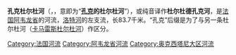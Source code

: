 {{noteTA
|G1=法国地名
|G2=单位
}}
{{Infobox river
| name              = 孔克杜尔杜河<br>Dourdou de Conques
| image             = Le pont romain à Conques.jpg
| image_caption     = [[孔克|孔克]]的老桥
| source1_location  = [[拉苏|拉苏]]
| source1_coordinates= {{coord|44.4872|2.8577}}
| mouth_location    = [[洛特河|洛特河]]
| mouth_coordinates = {{coord|44.6357|2.3532|display=inline,title}}
| progression       = {{RLot}}
| subdivision_type1 = 国家
| subdivision_name1 = {{FR}}
| length            = {{convert|83.7|km|mi|abbr=on}}
| source1_elevation = 
| mouth_elevation   = 
| discharge1_avg    = 
| basin_size        = {{convert|601|km2|sqmi|abbr=on}}
}}
'''孔克杜尔杜河'''（{{lang-fr|Dourdou de Conques}}，{{IPA-fr|duʁdu də kɔ̃k}}，意即为“'''[[孔克|孔克]]的杜尔杜河'''”），或纯音译作'''杜尔杜德孔克河'''，是[[法国|法国]][[阿韦龙省|阿韦龙省]]的河流，[[洛特河|洛特河]]的左支流，长83.7千米。“孔克”后缀是为了与另一条杜尔杜河（[[卡马雷斯杜尔杜河|卡马雷斯杜尔杜河]]）作区分。

[[Category:法国河流|Category:法国河流]]
[[Category:阿韦龙省河流|Category:阿韦龙省河流]]
[[Category:奥克西塔尼大区河流|Category:奥克西塔尼大区河流]]